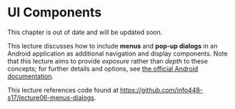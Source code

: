 # UI Components
<p class="alert alert-danger">This chapter is out of date and will be updated soon.</p>

This lecture discusses how to include **menus** and **pop-up dialogs** in an Android application as additional navigation and display components. Note that this lecture aims to provide _exposure_ rather than _depth_ to these concepts; for further details and options, see [the official Android documentation](https://developer.android.com/develop/index.html).

<p class="alert alert-info">This lecture references code found at <https://github.com/info448-s17/lecture06-menus-dialogs>. <!--Note that this code builds upon the example developed in Lecture 5.--></p>

